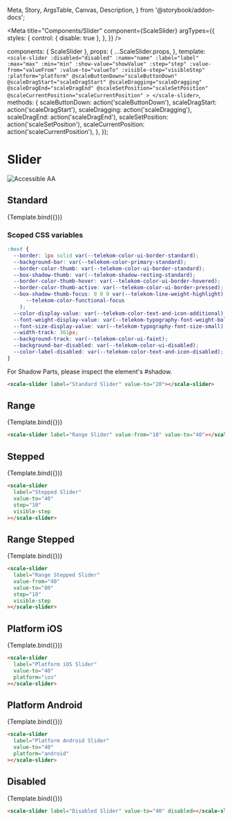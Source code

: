   Meta,
  Story,
  ArgsTable,
  Canvas,
  Description,
} from '@storybook/addon-docs';

<Meta
  title="Components/Slider"
  component={ScaleSlider}
  argTypes={{
    styles: {
      control: { disable: true },
    },
  }}
/>

  components: { ScaleSlider },
  props: {
    ...ScaleSlider.props,
  },
  template: `
    <scale-slider
        :disabled="disabled"
        :name="name"
        :label="label"
        :max="max"
        :min="min"
        :show-value="showValue"
        :step="step"
        :value-from="valueFrom"
        :value-to="valueTo"
        :visible-step="visibleStep"
        :platform="platform"
        @scaleButtonDown="scaleButtonDown"
        @scaleDragStart="scaleDragStart"
        @scaleDragging="scaleDragging"
        @scaleDragEnd="scaleDragEnd"
        @scaleSetPosition="scaleSetPosition"
        @scaleCurrentPosition="scaleCurrentPosition"
        >
    </scale-slider>
    `,
  methods: {
    scaleButtonDown: action('scaleButtonDown'),
    scaleDragStart: action('scaleDragStart'),
    scaleDragging: action('scaleDragging'),
    scaleDragEnd: action('scaleDragEnd'),
    scaleSetPosition: action('scaleSetPosition'),
    scaleCurrentPosition: action('scaleCurrentPosition'),
  },
});

<div
  style={{
    display: 'inline-flex',
    alignItems: 'center',
    justifyContent: 'space-between',
    width: '100%',
  }}
>
  <h1>Slider</h1>
  <img src="assets/aa.png" alt="Accessible AA" />
</div>

## Standard

<Canvas withSource="none">
  <Story
    name="Standard"
    args={{
      label: 'Standard',
      valueTo: 20,
    }}
  >
    {Template.bind({})}
  </Story>
</Canvas>

<ArgsTable story="Standard" />

### Scoped CSS variables

```css
:host {
  --border: 1px solid var(--telekom-color-ui-border-standard);
  --background-bar: var(--telekom-color-primary-standard);
  --border-color-thumb: var(--telekom-color-ui-border-standard);
  --box-shadow-thumb: var(--telekom-shadow-resting-standard);
  --border-color-thumb-hover: var(--telekom-color-ui-border-hovered);
  --border-color-thumb-active: var(--telekom-color-ui-border-pressed);
  --box-shadow-thumb-focus: 0 0 0 var(--telekom-line-weight-highlight) var(
      --telekom-color-functional-focus
    );
  --color-display-value: var(--telekom-color-text-and-icon-additional);
  --font-weight-display-value: var(--telekom-typography-font-weight-bold);
  --font-size-display-value: var(--telekom-typography-font-size-small);
  --width-track: 361px;
  --background-track: var(--telekom-color-ui-faint);
  --background-bar-disabled: var(--telekom-color-ui-disabled);
  --color-label-disabled: var(--telekom-color-text-and-icon-disabled);
}
```

For Shadow Parts, please inspect the element's #shadow.

```html
<scale-slider label="Standard Slider" value-to="20"></scale-slider>
```

## Range

<Canvas withSource="none">
  <Story
    name="Range"
    args={{
      label: 'Range Slider',
      valueTo: 40,
      valueFrom: 10,
    }}
  >
    {Template.bind({})}
  </Story>
</Canvas>

```html
<scale-slider label="Range Slider" value-from="10" value-to="40"></scale-slider>
```

## Stepped

<Canvas withSource="none">
  <Story
    name="Stepped"
    args={{
      label: 'Stepped Slider',
      valueTo: 40,
      step: 10,
      visibleStep: true,
    }}
  >
    {Template.bind({})}
  </Story>
</Canvas>

```html
<scale-slider
  label="Stepped Slider"
  value-to="40"
  step="10"
  visible-step
></scale-slider>
```

## Range Stepped

<Canvas withSource="none">
  <Story
    name="Range Stepped"
    args={{
      label: 'Range Stepped Slider',
      valueFrom: 40,
      valueTo: 80,
      step: 10,
      visibleStep: true,
    }}
  >
    {Template.bind({})}
  </Story>
</Canvas>

```html
<scale-slider
  label="Range Stepped Slider"
  value-from="40"
  value-to="80"
  step="10"
  visible-step
></scale-slider>
```

## Platform iOS

<Canvas withSource="none">
  <Story
    name="Platform iOS"
    args={{
      label: 'Platform iOS Slider',
      valueTo: 40,
      platform: 'ios',
    }}
  >
    {Template.bind({})}
  </Story>
</Canvas>

```html
<scale-slider
  label="Platform iOS Slider"
  value-to="40"
  platform="ios"
></scale-slider>
```

## Platform Android

<Canvas withSource="none">
  <Story
    name="Platform Android"
    args={{
      label: 'Platform Android Slider',
      valueTo: 40,
      platform: 'android',
    }}
  >
    {Template.bind({})}
  </Story>
</Canvas>

```html
<scale-slider
  label="Platform Android Slider"
  value-to="40"
  platform="android"
></scale-slider>
```

## Disabled

<Canvas withSource="none">
  <Story
    name="Disabled"
    args={{
      label: 'Disabled Slider',
      valueTo: 40,
      disabled: true,
    }}
  >
    {Template.bind({})}
  </Story>
</Canvas>

```html
<scale-slider label="Disabled Slider" value-to="40" disabled></scale-slider>
```
